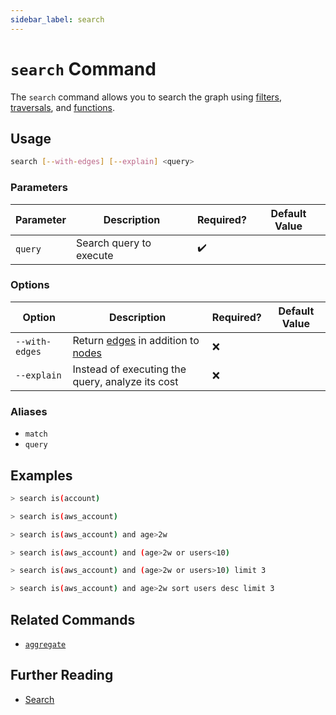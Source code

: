 ```yaml
---
sidebar_label: search
---
```


# `search` Command

The `search` command allows you to search the graph using [filters](../../search/filters.mdx), [traversals](../../search/traversals.mdx), and [functions](../../search/aggregation.mdx).

## Usage

```bash
search [--with-edges] [--explain] <query>
```

### Parameters

| Parameter | Description             | Required? | Default Value |
| --------- | ----------------------- | --------- | ------------- |
| `query`   | Search query to execute | ✔️        |               |

### Options

| Option         | Description                                                                                                                                             | Required? | Default Value |
| -------------- | ------------------------------------------------------------------------------------------------------------------------------------------------------- | --------- | ------------- |
| `--with-edges` | Return [edges](../../../concepts/asset-inventory-graph/index.mdx#edges) in addition to [nodes](../../../concepts/asset-inventory-graph/index.mdx#nodes) | ❌        |               |
| `--explain`    | Instead of executing the query, analyze its cost                                                                                                        | ❌        |               |

### Aliases

- `match`
- `query`

## Examples

```bash title="Find accounts across all cloud providers"
> search is(account)
```

```bash title="Find all AWS accounts"
> search is(aws_account)
```

```bash title="Find all AWS accounts more than 2 weeks old"
> search is(aws_account) and age>2w
```

```bash title="Find all AWS accounts that are either older than 2 weeks or have more than 10 users"
> search is(aws_account) and (age>2w or users<10)
```

```bash title="Find 3 AWS accounts that are are either older than 2 weeks or have more than 10 users"
> search is(aws_account) and (age>2w or users>10) limit 3
```

```bash title="Find the 3 AWS accounts that are more than 2 weeks old with the greatest number of users"
> search is(aws_account) and age>2w sort users desc limit 3
```

## Related Commands

- [`aggregate`](./aggregate.mdx)

## Further Reading

- [Search](../../search/index.mdx)
